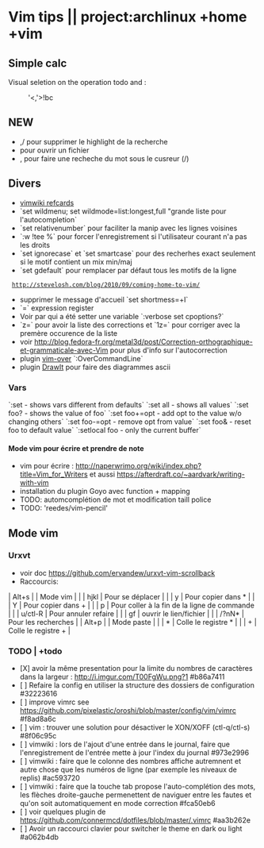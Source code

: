 = Vim tips || project:archlinux +home +vim =

== Simple calc ==
Visual seletion on the operation todo and :
:'<,'>!bc

== NEW ==
* ,/ pour supprimer le highlight de la recherche
* <SPACE> pour ouvrir un fichier
* ,<SPACE> pour faire une recheche du mot sous le cusreur (/)

== Divers ==
* [http://vimwiki.googlecode.com/hg/misc/vimwikiqrc.pdf vimwiki refcards]
* `set wildmenu; set wildmode=list:longest,full "grande liste pour l'autocompletion`
* `set relativenumber` pour faciliter la manip avec les lignes voisines
* `:w !tee %` pour forcer l'enregistrement si l'utilisateur courant n'a pas les droits
* `set ignorecase` et `set smartcase` pour des recherhes exact seulement si le motif contient un mix min/maj
* `set gdefault` pour remplacer par défaut tous les motifs de la ligne
  http://stevelosh.com/blog/2010/09/coming-home-to-vim/
* supprimer le message d'accueil `set shortmess=+I`
* `<C-r>=` expression register
* Voir par qui a été setter une variable `:verbose set cpoptions?`
* `z=` pour avoir la liste des corrections et `1z=` pour corriger avec la premère occurence de la liste
* voir http://blog.fedora-fr.org/metal3d/post/Correction-orthographique-et-grammaticale-avec-Vim pour plus d'info sur l'autocorrection
* plugin [[https://github.com/osyo-manga/vim-over|vim-over]] `:OverCommandLine`
* plugin [[https://github.com/vim-scripts/DrawIt|DrawIt]] pour faire des diagrammes ascii

=== Vars ===
`:set            - shows vars different from defaults`
`:set all        - shows all values`
`:set foo?       - shows the value of foo`
`:set foo+=opt   - add opt to the value w/o changing others`
`:set foo-=opt   - remove opt from value`
`:set foo&       - reset foo to default value`
`:setlocal foo   - only the current buffer`

==== Mode vim pour écrire et prendre de note ====
* vim pour écrire : http://naperwrimo.org/wiki/index.php?title=Vim_for_Writers et aussi https://afterdraft.co/~aardvark/writing-with-vim
* installation du plugin Goyo avec function + mapping
* TODO: automcomplétion de mot et modification taill police
* TODO: 'reedes/vim-pencil'

== Mode vim ==

=== Urxvt ===

* voir doc https://github.com/ervandew/urxvt-vim-scrollback
* Raccourcis:
| Alt+s |         | Mode vim                                     |
|       | hjkl    | Pour se déplacer                             |
|       | y       | Pour copier dans *                           |
|       | Y       | Pour copier dans +                           |
|       | p       | Pour coller à la fin de la ligne de commande |
|       | u/ctl-R | Pour annuler refaire                         |
|       | gf      | ouvrir le lien/fichier                       |
|       | /?nN*   | Pour les recherches                          |
| Alt+p |         | Mode paste                                   |
|       | *       | Colle le registre *                          |
|       | +       | Colle le registre +                          |

=== TODO | +todo ===
* [X] avoir la même presentation pour la limite du nombres de caractères dans la largeur : http://i.imgur.com/T00FgWu.png?1  #b86a7411
* [ ] Refaire la config en utiliser la structure des dossiers de configuration  #32223616
* [ ] improve vimrc see https://github.com/pixelastic/oroshi/blob/master/config/vim/vimrc  #f8ad8a6c
* [ ] vim : trouver une solution pour désactiver le XON/XOFF (ctl-q/ctl-s)  #8f06c95c
* [ ] vimwiki : lors de l'ajout d'une entrée dans le journal, faire que l'enregistrement de l'entrée mette à jour l'index du journal  #973e2996
* [ ] vimwiki : faire que le colonne des nombres affiche autremnent et autre chose que les numéros de ligne (par exemple les niveaux de replis)  #ac593720
* [ ] vimwiki : faire que la touche tab propose l'auto-complétion des mots, les flèches droite-gauche permenettent de naviguer entre les fautes et qu'on soit automatiquement en mode correction  #fca50eb6
* [ ] voir quelques plugin de https://github.com/connermcd/dotfiles/blob/master/.vimrc  #aa3b262e
* [ ] Avoir un raccourci clavier pour switcher le theme en dark ou light  #a062b4db
